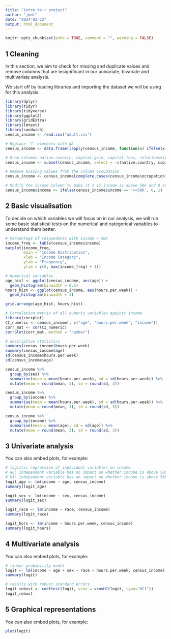 ```yaml
---
title: "intro to r project"
author: "jodi"
date: "2024-02-22"
output: html_document
---
```


```r
knitr::opts_chunk$set(echo = TRUE, comment = "", warning = FALSE)
```

## 1 Cleaning

In this section, we aim to check for missing and duplicate values and remove columns that are insignificant in our univariate, bivariate and multivariate analysis.

We start off by loading libraries and importing the dataset we will be using for this analysis.

```r
library(dplyr)
library(tidyr)
library(tidyverse)
library(ggplot2)
library(gridExtra)
library(lmtest)
library(sandwich)
census_income <- read.csv("adult.csv")
```

```r
# Replace '?' elements with NA
census_income <- data.frame(lapply(census_income, function(x) ifelse(x == '?', NA, x)))

# Drop columns native.country, capital.gain, capital.loss, relationship, and education.num
census_income <- subset(census_income, select = -c(native.country, capital.gain, capital.loss, relationship, education.num))

# Remove missing values from the column occupation
census_income <- census_income[complete.cases(census_income$occupation), ]

# Modify the income column to make it 1 if income is above 50k and 0 otherwise
census_income$income <- ifelse(census_income$income == '<=50K', 0, 1)
```

## 2 Basic visualisation

To decide on which variables we will focus on in our analysis, we will run some basic statistical tests on the numerical and categorical variables to understand them better.

```r
# Percentage of respondents with income > 50K
income_freq <- table(census_income$income)
barplot(income_freq, 
        main = "Income Distribution", 
        xlab = "Income Category", 
        ylab = "Frequency", 
        ylim = c(0, max(income_freq) + 1))
```
```r
# Numerical variables
age_hist <- ggplot(census_income, aes(age)) +
  geom_histogram(binwidth = 0.5)
hours_hist <- ggplot(census_income, aes(hours.per.week)) +
  geom_histogram(binwidth = 3)

grid.arrange(age_hist, hours_hist)
```

```r
# Correlation matrix of all numeric variables against income
library(corrplot)
CI_numeric <- census_income[, c("age", "hours.per.week", "income")]
corr_mat <- cor(CI_numeric)
corrplot(corr_mat, method = "number")
```
```r
# descriptive statistics
summary(census_income$hours.per.week)
summary(census_income$age)
sd(census_income$hours.per.week)
sd(census_income$age)

census_income %>%
  group_by(sex) %>%
  summarise(mean = mean(hours.per.week), sd = sd(hours.per.week)) %>%
  mutate(mean = round(mean, 3), sd = round(sd, 3))

census_income %>%
  group_by(income) %>%
  summarise(mean = mean(hours.per.week), sd = sd(hours.per.week)) %>%
  mutate(mean = round(mean, 3), sd = round(sd, 3))

census_income %>%
  group_by(income) %>%
  summarise(mean = mean(age), sd = sd(age)) %>%
  mutate(mean = round(mean, 3), sd = round(sd, 3))
```

## 3 Univariate analysis
You can also embed plots, for example:

```r
# logistic regression of individual variables on income
# H0: independent variable has no impact on whether income is above 50K
# H1: independent variable has an impact on whether income is above 50K
logit_age <- lm(income ~ age, census_income)
summary(logit_age)

logit_sex <- lm(income ~ sex, census_income)
summary(logit_sex)

logit_race <- lm(income ~ race, census_income)
summary(logit_race)

logit_hors <- lm(income ~ hours.per.week, census_income)
summary(logit_hours)
```

## 4 Multivariate analysis
You can also embed plots, for example:

```r
# linear probability model
logit <- lm(income ~ age + sex + race + hours.per.week, census_income)
summary(logit)
```
```r
# results with robust standard errors
logit_robust <- coeftest(logit, vcov = vcovHC(logit, type="HC1"))
logit_robust
```

## 5 Graphical representations
You can also embed plots, for example:

```r
plot(logit)
```
